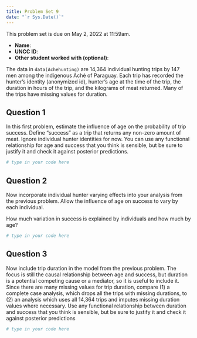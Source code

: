 ```yaml
---
title: Problem Set 9
date: "`r Sys.Date()`"
---
```


This problem set is due on May 2, 2022 at 11:59am.

- **Name**:
- **UNCC ID**: 
- **Other student worked with (optional)**:

The data in `data(Achehunting)` are 14,364 individual hunting trips by 147 men among the indigenous Aché of Paraguay. Each trip has recorded the hunter’s identity (anonymized id), hunter’s age at the time of the trip, the duration in hours of the trip, and the kilograms of meat returned. Many of the trips have missing values for duration.

## Question 1

In this first problem, estimate the influence of age on the probability of trip success. Define “success” as a trip that returns any non-zero amount of meat. Ignore individual hunter identities for now. You can use any functional relationship for age and success that you think is sensible, but be sure to justify it and check it against posterior predictions.

```r
# type in your code here

```

## Question 2

Now incorporate individual hunter varying effects into your analysis from the previous problem. Allow the influence of age on success to vary by each individual.

How much variation in success is explained by individuals and how much by age?

```r
# type in your code here

```

## Question 3

Now include trip duration in the model from the previous problem. The focus is still the causal relationship between age and success, but duration is a potential competing cause or a mediator, so it is useful to include it. Since there are many missing values for trip duration, compare (1) a complete case analysis, which drops all the trips with missing durations, to (2) an analysis which uses all 14,364 trips and imputes missing duration values where necessary. Use any functional relationship
between duration and success that you think is sensible, but be sure to justify it and check it against posterior predictions

```r
# type in your code here

```
